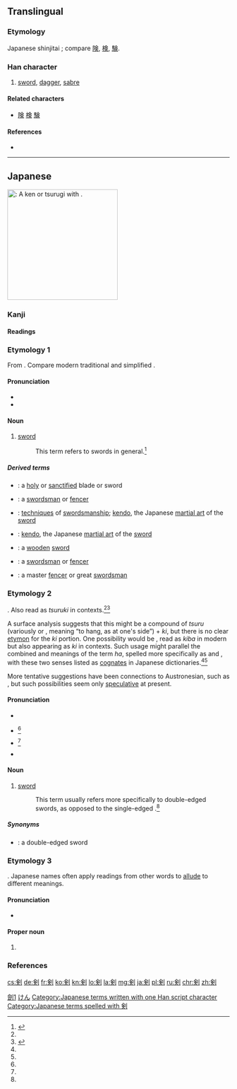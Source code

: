 {{also|劍|剑}}
==Translingual==
{{ja-forms|剣|[[剑]]|[[劍]]}}

===Etymology===
Japanese shinjitai {{Han simp|劍|f=僉|t=㑒}}; compare [[険]], [[検]], [[験]].

===Han character===
{{Han char|rn=18|rad=刀|as=08|sn=10|four=|canj=人人中弓 (OOLN), X人人中弓 (XOOLN)|ids=⿰[[㑒]][[刂]]}}

# [[sword]], [[dagger]], [[sabre]]

====Related characters====
* [[険]] [[検]] [[験]]

====References====
* {{Han ref|kx=0141.411|dkj=02076|dj=0321.130|hdz=10345.040|uh=5263|ud=21091}}

----

==Japanese==
{{Wikipedia|lang=ja}}
[[File:Jian (sword).jpg|thumb|250px|{{lang|ja|剣}}: A ''ken'' or ''tsurugi'' with {{term|lang=ja|鞘|tr=saya||[[scabbard]]}}.]]
{{Wikipedia|Sword}}
{{Wikipedia|Tsurugi (sword)}}

===Kanji===
{{ja-kanji|grade=c|rs=刀08|style=s|kyu=劍}}

====Readings====
{{ja-readings
|goon=[[こん]] (kon) {{qualifier|non-[[w:Jōyō kanji|Jōyō]] reading}}
|kanon=[[けん]] (ken)
|kun=[[つるぎ]] (tsurugi)
|nanori=[[けんざき]] (kenzaki), [[まやか]] (mayaka)
}}

===Etymology 1===
From {{etyl|ltc|ja|sort=けん}} {{term|lang=lzh|劍|tr=kjæmH||sword}}.  Compare modern {{etyl|cmn|-}} traditional {{term|lang=cmn|劍}} and simplified {{term|lang=cmn|剑|tr=jiàn||sword, dagger, saber}}.

====Pronunciation====
* {{l|ja|sc=Latn|音読み|On'yomi}}
* {{IPA|lang=ja|[kẽ̞ɴ]}}

====Noun====
{{ja-noun|k|hira=けん|rom=ken}}

# [[sword]]
#: This term refers to swords in general.<ref name="KDJ">{{R:Kokugo Dai Jiten}}</ref>

=====Derived terms=====
{{der-top}}
* {{ja-l|聖剣|せいけん|seiken}}: a [[holy]] or [[sanctified]] blade or sword
* {{ja-l|剣士|けんし|kenshi}}: a [[swordsman]] or [[fencer]]
* {{ja-l|剣術|けんじゅつ|kenjutsu}}: [[technique]]s of [[swordsmanship]]; [[kendo]], the Japanese [[martial art]] of the [[sword]]
* {{ja-l|剣道|けんどう|kendō}}: [[kendo]], the Japanese [[martial art]] of the [[sword]]
* {{ja-l|木剣|ぼっけん|bokken}}: a [[wooden]] [[sword]]
* {{ja-l|剣客|けんかく|kenkaku}}: a [[swordsman]] or [[fencer]]
* {{ja-l|剣豪|けんごう|kengō}}: a master [[fencer]] or great [[swordsman]]
{{der-bottom}}

===Etymology 2===
{{unk.|ja}}.  Also read as ''tsuruki'' in {{etyl|ojp|ja|sort=つるぎ}} contexts.<ref name="KDJ"/><ref name="DJR">{{R:Daijirin}}</ref>

A surface analysis suggests that this might be a compound of ''tsuru'' (variously {{ja-l|釣る}} or {{ja-l|吊る}}, meaning “to hang, as at one's side”) + ''ki'', but there is no clear [[etymon]] for the ''ki'' portion.  One possibility would be {{term|lang=ja|牙||fang}}, read as ''kiba'' in modern {{etyl|ja|-}} but also appearing as ''ki'' in {{etyl|ojp|-}} contexts.  Such usage might parallel the combined {{term|lang=en|tooth}} and {{term|lang=en|blade}} meanings of the term ''ha'', spelled more specifically as {{term|lang=ja|歯||tooth}} and {{term|lang=ja|刃||blade}}, with these two senses listed as [[cognate]]s in Japanese dictionaries.<ref name="KDJ"/><ref name="DJR"/>

More tentative suggestions have been connections to Austronesian, such as {{etyl|tl|-}} {{term|lang=tl|suligi||dart; short spear}}, but such possibilities seem only [[speculative]] at present.

====Pronunciation====
* {{l|ja|sc=Latn|訓読み|Kun'yomi}}
* {{ja-accent-common|h|つ|るぎ}}<ref name="DJR"/>
* {{ja-accent-common|o|つる|ぎ}}<ref name="DJR"/>
* {{IPA|lang=ja|[t͡sɯᵝɾ̠ɯᵝŋi]}}

====Noun====
{{ja-noun|k|hira=つるぎ|rom=tsurugi}}

# [[sword]]
#: This term usually refers more specifically to double-edged swords, as opposed to the single-edged {{term|lang=ja|刀|tr=katana}}.<ref name="KDJ"/>

=====Synonyms=====
* {{ja-l|諸刃|もろは|moroha}}: a double-edged sword

===Etymology 3===
{{unk.|ja}}.  Japanese names often apply readings from other words to [[allude]] to different meanings.

====Pronunciation====
* {{IPA|lang=ja|[ma̠ja̠ka̠]}}

====Proper noun====
{{ja-pos|k|proper|hira=まやか|rom=Mayaka}}

# {{given name|lang=ja|female}}

===References===
<references/>

[[Category:CJKV characters simplified differently in Japan and China|劍1]]
[[Category:ja:Swords|けん]]
[[Category:Japanese terms written with one Han script character]]
[[Category:Japanese terms spelled with 剣]]

[[cs:剣]]
[[de:剣]]
[[fr:剣]]
[[ko:剣]]
[[kn:剣]]
[[lo:剣]]
[[la:剣]]
[[mg:剣]]
[[ja:剣]]
[[pl:剣]]
[[ru:剣]]
[[chr:剣]]
[[zh:剣]]